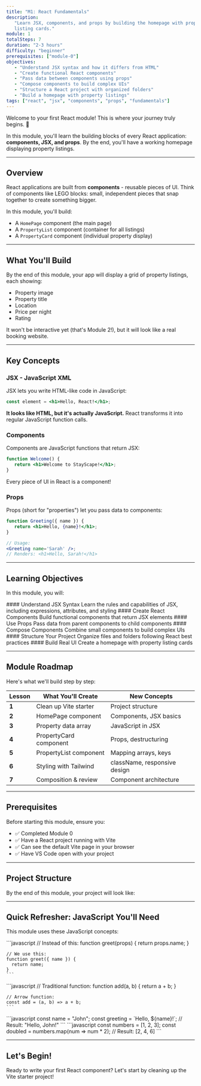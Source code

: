 ```yaml
---
title: "M1: React Fundamentals"
description:
   "Learn JSX, components, and props by building the homepage with property
   listing cards."
module: 1
totalSteps: 7
duration: "2-3 hours"
difficulty: "beginner"
prerequisites: ["module-0"]
objectives:
   - "Understand JSX syntax and how it differs from HTML"
   - "Create functional React components"
   - "Pass data between components using props"
   - "Compose components to build complex UIs"
   - "Structure a React project with organized folders"
   - "Build a homepage with property listings"
tags: ["react", "jsx", "components", "props", "fundamentals"]
---
```



Welcome to your first React module! This is where your journey truly begins. 🚀

In this module, you'll learn the building blocks of every React application:
**components, JSX, and props**. By the end, you'll have a working homepage
displaying property listings.

---

## Overview

React applications are built from **components** - reusable pieces of UI. Think
of components like LEGO blocks: small, independent pieces that snap together to
create something bigger.

In this module, you'll build:

-  A `HomePage` component (the main page)
-  A `PropertyList` component (container for all listings)
-  A `PropertyCard` component (individual property display)

---

## What You'll Build

By the end of this module, your app will display a grid of property listings,
each showing:

-  Property image
-  Property title
-  Location
-  Price per night
-  Rating

It won't be interactive yet (that's Module 2!), but it will look like a real
booking website.

---

## Key Concepts

### JSX - JavaScript XML

JSX lets you write HTML-like code in JavaScript:

```jsx
const element = <h1>Hello, React!</h1>;
```

**It looks like HTML, but it's actually JavaScript.** React transforms it into
regular JavaScript function calls.

### Components

Components are JavaScript functions that return JSX:

```jsx
function Welcome() {
   return <h1>Welcome to StayScape!</h1>;
}
```

Every piece of UI in React is a component!

### Props

Props (short for "properties") let you pass data to components:

```jsx
function Greeting({ name }) {
   return <h1>Hello, {name}!</h1>;
}

// Usage:
<Greeting name='Sarah' />;
// Renders: <h1>Hello, Sarah!</h1>
```

---

## Learning Objectives

In this module, you will:

<Steps>
   <Step>
      #### Understand JSX Syntax Learn the rules and capabilities of JSX, including expressions, attributes, and styling
   </Step>
   <Step>
      #### Create React Components Build functional components that return JSX elements
   </Step>
   <Step>
      #### Use Props Pass data from parent components to child components
   </Step>
   <Step>
      #### Compose Components Combine small components to build complex UIs
   </Step>
   <Step>
      #### Structure Your Project Organize files and folders following React best practices
   </Step>
   <Step>
   #### Build Real UI Create a homepage with property listing cards
   </Step>
</Steps>

---

## Module Roadmap

Here's what we'll build step by step:

| Lesson | What You'll Create     | New Concepts                 |
| ------ | ---------------------- | ---------------------------- |
| **1**  | Clean up Vite starter  | Project structure            |
| **2**  | HomePage component     | Components, JSX basics       |
| **3**  | Property data array    | JavaScript in JSX            |
| **4**  | PropertyCard component | Props, destructuring         |
| **5**  | PropertyList component | Mapping arrays, keys         |
| **6**  | Styling with Tailwind  | className, responsive design |
| **7**  | Composition & review   | Component architecture       |

---

## Prerequisites

Before starting this module, ensure you:

-  ✅ Completed Module 0
-  ✅ Have a React project running with Vite
-  ✅ Can see the default Vite page in your browser
-  ✅ Have VS Code open with your project

---

## Project Structure

By the end of this module, your project will look like:

<Files>
   <Folder name='src' defaultOpen>
      <Folder name='pages' defaultOpen>
         <File name='HomePage.jsx' />
      </Folder>
      <Folder name='components' defaultOpen>
         <File name='PropertyList.jsx' />
         <File name='PropertyCard.jsx' />
      </Folder>
      <File name='App.jsx' />
      <File name='main.jsx' />
   </Folder>
</Files>

---

## Quick Refresher: JavaScript You'll Need

This module uses these JavaScript concepts:

<Accordions type="single">
  <Accordion id="destructuring" title="Object Destructuring" value="destructuring">
    ```javascript
    // Instead of this:
    function greet(props) {
      return props.name;
    }
    
    // We use this:
    function greet({ name }) {
      return name;
    }
    ```
  </Accordion>
  
  <Accordion id="arrow" title="Arrow Functions" value="arrow">
    ```javascript
    // Traditional function:
    function add(a, b) {
      return a + b;
    }
    
    // Arrow function:
    const add = (a, b) => a + b;
    ```
  </Accordion>
  
  <Accordion id="template" title="Template Literals" value="template">
    ```javascript
    const name = "John";
    const greeting = `Hello, ${name}!`;
    // Result: "Hello, John!"
    ```
  </Accordion>
  
  <Accordion id="map" title="Array.map()" value="map">
    ```javascript
    const numbers = [1, 2, 3];
    const doubled = numbers.map(num => num * 2);
    // Result: [2, 4, 6]
    ```
  </Accordion>
</Accordions>

---

## Let's Begin!

Ready to write your first React component? Let's start by cleaning up the Vite
starter project!


